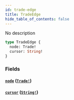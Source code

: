 ```yaml
---
id: trade-edge
title: TradeEdge
hide_table_of_contents: false
---
```



No description

```graphql
type TradeEdge {
  node: Trade!
  cursor: String!
}
```


### Fields

#### [`node`](#) ([`Trade!`](/docs/testnet/graphql/objects/trade))




#### [`cursor`](#) ([`String!`](/docs/testnet/graphql/scalars/string))






